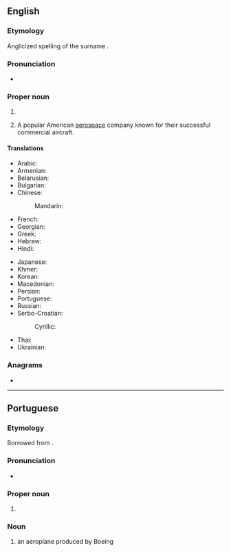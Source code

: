==English==
{{wikipedia}}

===Etymology===
Anglicized spelling of the {{bor|en|de|-}} surname {{m|de|Böing}}.

===Pronunciation===
* {{IPA|en|/ˈboʊ.ɪŋ/}}

===Proper noun===
{{en-proper noun}}

# {{surname|en|from=German}}
# {{lb|en|aviation}} A popular American [[aerospace]] company known for their successful commercial aircraft.

====Translations====
{{trans-top|An American aerospace company}}
* Arabic: {{t|ar|بُويِنْغ|m}}
* Armenian: {{t|hy|Բոինգ}}
* Belarusian: {{t|be|Бо́інг|m}}
* Bulgarian: {{t|bg|Бо́инг|m}}
* Chinese:
*: Mandarin: {{t+|cmn|波音|tr=Bōyīn}}
* French: {{t+|fr|Boeing|f}}
* Georgian: {{t|ka|ბოინგი}}
* Greek: {{t|el|Μπόινγκ}}
* Hebrew: {{t|he|בואינג}}
* Hindi: {{t|hi|बोइंग}}
{{trans-mid}}
* Japanese: {{t|ja|ボーイング|tr=Bōingu}}
* Khmer: {{t|km|បូអ៊ិង}}
* Korean: {{t|ko|^보잉}}
* Macedonian: {{t|mk|Боинг|m}}
* Persian: {{t|fa|بوئینگ|tr=bo'ing}}
* Portuguese: {{t|pt|Boeing|f}}
* Russian: {{t|ru|Бо́инг|m}}
* Serbo-Croatian:
*: Cyrillic: {{t|sh|Боинг|m}}
* Thai: {{t|th|โบอิง|tr=bo-ing}}
* Ukrainian: {{t|uk|Бо́інг|m}}
{{trans-bottom}}

===Anagrams===
* {{anagrams|en|a=begino|big one|biogen}}

----

==Portuguese==

===Etymology===
Borrowed from {{bor|pt|en|Boeing}}.

===Pronunciation===
* {{a|Brazil}} {{IPA|pt|/ˈbɔj̃ɡ/}}

===Proper noun===
{{pt-proper noun|f}}

# {{lb|pt|aviation}} {{l|en|Boeing}} {{gloss|an American aerospace company}}

===Noun===
{{pt-noun|m|s}}

# {{lb|pt|aviation}} an aeroplane produced by Boeing